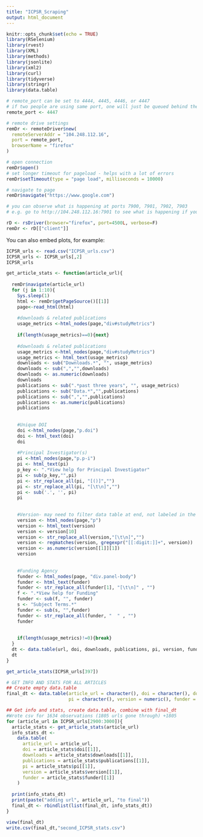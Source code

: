 ```yaml
---
title: "ICPSR_Scraping"
output: html_document
---
```


```r
knitr::opts_chunk$set(echo = TRUE)
library(RSelenium)
library(rvest)
library(XML)
library(methods)
library(jsonlite)
library(xml2)
library(curl)
library(tidyverse)
library(stringr)
library(data.table)
```


```r
# remote_port can be set to 4444, 4445, 4446, or 4447
# if two people are using same port, one will just be queued behind the other
remote_port <- 4447

# remote drive settings
remDr <- remoteDriver$new(
  remoteServerAddr = "104.248.112.16",
  port = remote_port,
  browserName = "firefox"
)

# open connection
remDr$open()
# set longer timeout for pageload - helps with a lot of errors
remDr$setTimeout(type = "page load", milliseconds = 10000)

# navigate to page
remDr$navigate("https://www.google.com")

# you can observe what is happening at ports 7900, 7901, 7902, 7903
# e.g. go to http://104.248.112.16:7901 to see what is happening if you are connection via port 4447
```

```r
rD <- rsDriver(browser="firefox", port=4500L, verbose=F)
remDr <- rD[["client"]]
```

You can also embed plots, for example:

```r
ICPSR_urls <- read.csv("ICPSR_urls.csv")
ICPSR_urls <- ICPSR_urls[,2]
ICPSR_urls
```



```r
get_article_stats <- function(article_url){
 
  remDr$navigate(article_url)
  for (j in 1:10){
    Sys.sleep(1)
    html <- remDr$getPageSource()[[1]]
    page<-read_html(html)
    
    #downloads & related publications
    usage_metrics <-html_nodes(page,"div#studyMetrics")
    
    if(length(usage_metrics)==0){next}
    
    #downloads & related publications
    usage_metrics <-html_nodes(page,"div#studyMetrics")
    usage_metrics <- html_text(usage_metrics)
    downloads <- sub("Downloads.*", "", usage_metrics)
    downloads <- sub(",","",downloads)
    downloads <- as.numeric(downloads)
    downloads
    publications <- sub(".*past three years", "", usage_metrics)
    publications <- sub("Data.*","",publications)
    publications <- sub(",","",publications)
    publications <- as.numeric(publications)
    publications
    
    
    #Unique DOI
    doi <-html_nodes(page,"p.doi")
    doi <- html_text(doi)
    doi
    
    #Principal Investigator(s)
    pi <-html_nodes(page,"p.p-i")
    pi <- html_text(pi)
    p_key <- ".*View help for Principal Investigator"
    pi <- sub(p_key,"",pi)
    pi <- str_replace_all(pi, "[()]","")
    pi <- str_replace_all(pi, "[\t\n]","")
    pi <- sub('.', '', pi)
    pi
    
    
    #Version- may need to filter data table at end, not labeled in the html
    version <- html_nodes(page,"p")
    version <- html_text(version)
    version <- version[10]
    version <- str_replace_all(version,"[\t\n]","")
    version <- regmatches(version, gregexpr("[[:digit:]]+", version)) 
    version <- as.numeric(version[[1]][1])
    version
    
    
    #Funding Agency
    funder <- html_nodes(page, "div.panel-body")
    funder <- html_text(funder)
    funder <- str_replace_all(funder[1], "[\t\n]" , "")
    f <- ".*View help for Funding"
    funder <- sub(f, "", funder)
    s <- "Subject Terms.*"
    funder <- sub(s, "",funder)
    funder <- str_replace_all(funder, "  " , "")
    funder
    
    
    if(length(usage_metrics)!=0){break}
  }
  dt <- data.table(url, doi, downloads, publications, pi, version, funder)
  dt
}

get_article_stats(ICPSR_urls[397])
```


```r
# GET INFO AND STATS FOR ALL ARTICLES
## Create empty data.table
final_dt <- data.table(article_url = character(), doi = character(), downloads = numeric (),publications = numeric(), 
                       pi = character(), version = numeric(), funder = character())
```


```r
## Get info and stats, create data.table, combine with final_dt
#Wrote csv for 1634 observations (1805 urls gone through) +1805
for (article_url in ICPSR_urls[2900:3000]){
  article_stats <- get_article_stats(article_url)
  info_stats_dt <- 
    data.table(
      article_url = article_url, 
      doi = article_stats$doi[[1]], 
      downloads = article_stats$downloads[[1]],
      publications = article_stats$publications[[1]],
      pi = article_stats$pi[[1]],
      version = article_stats$version[[1]],
      funder = article_stats$funder[[1]]
    )
  
  print(info_stats_dt)
  print(paste("adding url", article_url, "to final"))
  final_dt <- rbindlist(list(final_dt, info_stats_dt))
}

view(final_dt)
write.csv(final_dt,"second_ICPSR_stats.csv")
```






